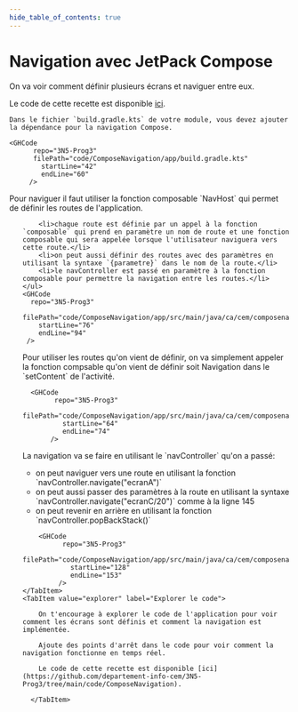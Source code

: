 ```yaml
---
hide_table_of_contents: true
---
```


# Navigation avec JetPack Compose

On va voir comment définir plusieurs écrans et naviguer entre eux.

Le code de cette recette est disponible [ici](https://github.com/departement-info-cem/3N5-Prog3/tree/main/code/ComposeNavigation).

<Tabs queryString="recette-navigation-compose">
  <TabItem value="build.gradle.kts" label="build.gradle.kts">

    Dans le fichier `build.gradle.kts` de votre module, vous devez ajouter la dépendance pour la navigation Compose.

    <GHCode
          repo="3N5-Prog3"
          filePath="code/ComposeNavigation/app/build.gradle.kts"
            startLine="42"
            endLine="60"
         />

  </TabItem>
  <TabItem value="def_routes" label="Définition des routes">
    Pour naviguer il faut utiliser la fonction composable `NavHost` qui permet de définir les routes de l'application.
    <ul>

        <li>chaque route est définie par un appel à la fonction `composable` qui prend en paramètre un nom de route et une fonction composable qui sera appelée lorsque l'utilisateur naviguera vers cette route.</li>
        <li>on peut aussi définir des routes avec des paramètres en utilisant la syntaxe `{parametre}` dans le nom de la route.</li>
        <li>le navController est passé en paramètre à la fonction composable pour permettre la navigation entre les routes.</li>
    </ul>
    <GHCode
      repo="3N5-Prog3"
      filePath="code/ComposeNavigation/app/src/main/java/ca/cem/composenavigation/MainActivity.kt"
        startLine="76"
        endLine="94"
     />

  </TabItem>
  <TabItem value="utiliser_routes" label="Utilisation des routes">
      Pour utiliser les routes qu'on vient de définir, on va simplement
      appeler la fonction compsable qu'on vient de définir soit Navigation
      dans le `setContent` de l'activité.

      <GHCode
            repo="3N5-Prog3"
            filePath="code/ComposeNavigation/app/src/main/java/ca/cem/composenavigation/MainActivity.kt"
              startLine="64"
              endLine="74"
           />
  </TabItem>

  <TabItem value="nav_ecran" label="Naviguer entre écran">
        La navigation va se faire en utilisant le `navController` qu'on a passé:
        <ul>
            <li>on peut naviguer vers une route en utilisant la fonction `navController.navigate("ecranA")`</li>
            <li>on peut aussi passer des paramètres à la route en utilisant la syntaxe `navController.navigate("ecranC/20")` comme à la ligne 145</li>
            <li>on peut revenir en arrière en utilisant la fonction `navController.popBackStack()`</li>
        </ul>

        <GHCode
              repo="3N5-Prog3"
              filePath="code/ComposeNavigation/app/src/main/java/ca/cem/composenavigation/MainActivity.kt"
                startLine="128"
                endLine="153"
             />
    </TabItem>
    <TabItem value="explorer" label="Explorer le code">

        On t'encourage à explorer le code de l'application pour voir comment les écrans sont définis et comment la navigation est implémentée.

        Ajoute des points d'arrêt dans le code pour voir comment la navigation fonctionne en temps réel.

        Le code de cette recette est disponible [ici](https://github.com/departement-info-cem/3N5-Prog3/tree/main/code/ComposeNavigation).

      </TabItem>
</Tabs>
